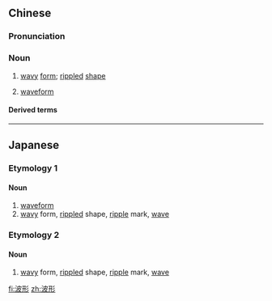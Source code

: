 ==Chinese==
{{zh-forms}}

===Pronunciation===
{{zh-pron
|m=bōxíng
|c=bo1 jing4
|cat=n
}}

===Noun===
{{zh-noun}}

# [[wavy]] [[form]]; [[rippled]] [[shape]]
# {{lb|zh|physics}} [[waveform]]

====Derived terms====
{{zh-der|波形板}}

----

==Japanese==

===Etymology 1===
{{ja-kanjitab|は|けい|yomi=on}}

====Noun====
{{ja-noun|はけい}}
# [[waveform]]
# [[wavy]] form, [[rippled]] shape, [[ripple]] mark, [[wave]]

===Etymology 2===
{{ja-kanjitab|なみ|かた|k2=がた|r=y|yomi=kun}}

====Noun====
{{ja-noun|なみがた}}
# [[wavy]] form, [[rippled]] shape, [[ripple]] mark, [[wave]]

[[fi:波形]]
[[zh:波形]]